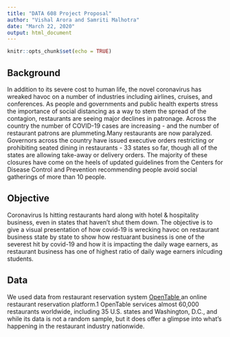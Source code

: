 ---
title: "DATA 608 Project Proposal"
author: "Vishal Arora and Samriti Malhotra"
date: "March 22, 2020"
output: html_document
---

```{r setup, include=FALSE}
knitr::opts_chunk$set(echo = TRUE)
```

## Background

In addition to its severe cost to human life, the novel coronavirus has wreaked havoc on a number of industries including airlines, cruises, and conferences. As people and governments and public health experts stress the importance of social distancing as a way to stem the spread of the contagion, restaurants are seeing major declines in patronage. Across the country the number of COVID-19 cases are increasing - and the number of restaurant patrons are plummeting.Many restaurants are now paralyzed. Governors across the country have issued executive orders restricting or prohibiting seated dining in restaurants - 33 states so far, though all of the states are allowing take-away or delivery orders. The majority of these closures have come on the heels of updated guidelines from the Centers for Disease Control and Prevention recommending people avoid social gatherings of more than 10 people.

## Objective

Coronavirus Is hitting restaurants hard along with hotel & hospitality business, even in states that haven't shut them down. The objective is to give a visual presentation of how covid-19 is wrecking havoc on restaurant business state by state to show how restuarant business is one of the severest hit by covid-19 and how it is impacting the daily wage earners, as restaurant business has one of highest ratio of daily wage earners inlcuding students.

## Data

We used data from restaurant reservation system <a href="https://www.opentable.com/">OpenTable </a> an online restaurant reservation platform.1 OpenTable services almost 60,000 restaurants worldwide, including 35 U.S. states and Washington, D.C., and while its data is not a random sample, but it does offer a glimpse into what's happening in the restaurant industry nationwide.

